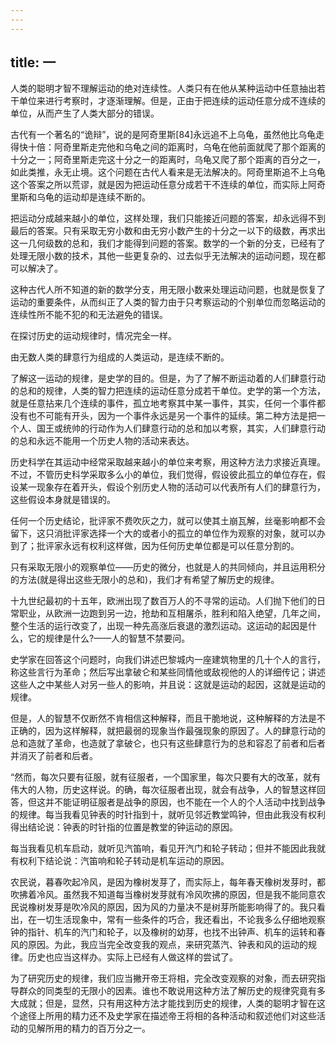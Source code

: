 ```yaml
---
---
---
```

title: 一
---




人类的聪明才智不理解运动的绝对连续性。人类只有在他从某种运动中任意抽出若干单位来进行考察时，才逐渐理解。但是，正由于把连续的运动任意分成不连续的单位，从而产生了人类大部分的错误。

古代有一个著名的“诡辩”，说的是阿奇里斯[84]永远追不上乌龟，虽然他比乌龟走得快十倍：阿奇里斯走完他和乌龟之间的距离时，乌龟在他前面就爬了那个距离的十分之一；阿奇里斯走完这十分之一的距离时，乌龟又爬了那个距离的百分之一，如此类推，永无止境。这个问题在古代人看来是无法解决的。阿奇里斯追不上乌龟这个答案之所以荒谬，就是因为把运动任意分成若干不连续的单位，而实际上阿奇里斯和乌龟的运动却是连续不断的。

把运动分成越来越小的单位，这样处理，我们只能接近问题的答案，却永远得不到最后的答案。只有采取无穷小数和由无穷小数产生的十分之一以下的级数，再求出这一几何级数的总和，我们才能得到问题的答案。数学的一个新的分支，已经有了处理无限小数的技术，其他一些更复杂的、过去似乎无法解决的运动问题，现在都可以解决了。

这种古代人所不知道的新的数学分支，用无限小数来处理运动问题，也就是恢复了运动的重要条件，从而纠正了人类的智力由于只考察运动的个别单位而忽略运动的连续性所不能不犯的和无法避免的错误。

在探讨历史的运动规律时，情况完全一样。

由无数人类的肆意行为组成的人类运动，是连续不断的。

了解这一运动的规律，是史学的目的。但是，为了了解不断运动着的人们肆意行动的总和的规律，人类的智力把连续的运动任意分成若干单位。史学的第一个方法，就是任意拈来几个连续的事件，孤立地考察其中某一事件，其实，任何一个事件都没有也不可能有开头，因为一个事件永远是另一个事件的延续。第二种方法是把一个人、国王或统帅的行动作为人们肆意行动的总和加以考察，其实，人们肆意行动的总和永远不能用一个历史人物的活动来表达。

历史科学在其运动中经常采取越来越小的单位来考察，用这种方法力求接近真理。不过，不管历史科学采取多么小的单位，我们觉得，假设彼此孤立的单位存在，假设某一现象存在着开头，假设个别历史人物的活动可以代表所有人们的肆意行为，这些假设本身就是错误的。

任何一个历史结论，批评家不费吹灰之力，就可以使其土崩瓦解，丝毫影响都不会留下，这只消批评家选择一个大的或者小的孤立的单位作为观察的对象，就可以办到了；批评家永远有权利这样做，因为任何历史单位都是可以任意分割的。

只有采取无限小的观察单位——历史的微分，也就是人的共同倾向，并且运用积分的方法(就是得出这些无限小的总和)，我们才有希望了解历史的规律。

十九世纪最初的十五年，欧洲出现了数百万人的不寻常的运动。人们抛下他们的日常职业，从欧洲一边跑到另一边，抢劫和互相屠杀，胜利和陷入绝望，几年之间，整个生活的运行改变了，出现一种先高涨后衰退的激烈运动。这运动的起因是什么，它的规律是什么?——人的智慧不禁要问。

史学家在回答这个问题时，向我们讲述巴黎城内一座建筑物里的几十个人的言行，称这些言行为革命；然后写出拿破仑和某些同情他或敌视他的人的详细传记；讲述这些人之中某些人对另一些人的影响，并且说：这就是运动的起因，这就是运动的规律。

但是，人的智慧不仅断然不肯相信这种解释，而且干脆地说，这种解释的方法是不正确的，因为这样解释，就把最弱的现象当作最强现象的原因了。人的肆意行动的总和造就了革命，也造就了拿破仑，也只有这些肆意行为的总和容忍了前者和后者并消灭了前者和后者。

“然而，每次只要有征服，就有征服者，一个国家里，每次只要有大的改革，就有伟大的人物，历史这样说。的确，每次征服者出现，就会有战争，人的智慧这样回答，但这并不能证明征服者是战争的原因，也不能在一个人的个人活动中找到战争的规律。每当我看见钟表的时针指到十，就听见邻近教堂鸣钟，但由此我没有权利得出结论说：钟表的时针指的位置是教堂的钟运动的原因。

每当我看见机车启动，就听见汽笛响，看见开汽门和轮子转动；但并不能因此我就有权利下结论说：汽笛响和轮子转动是机车运动的原因。

农民说，暮春吹起冷风，是因为橡树发芽了，而实际上，每年春天橡树发芽时，都吹拂着冷风。虽然我不知道每当橡树发芽就有冷风吹拂的原因，但是我不能同意农民说橡树发芽是吹冷风的原因，因为风的力量决不是树芽所能影响得了的。我只看出，在一切生活现象中，常有一些条件的巧合，我还看出，不论我多么仔细地观察钟的指针、机车的汽门和轮子，以及橡树的幼芽，也找不出钟声、机车的运转和春风的原因。为此，我应当完全改变我的观点，来研究蒸汽、钟表和风的运动的规律。历史也应当这样办。实际上已经有人做这样的尝试了。

为了研究历史的规律，我们应当撇开帝王将相，完全改变观察的对象，而去研究指导群众的同类型的无限小的因素。谁也不敢说用这种方法了解历史的规律究竟有多大成就；但是，显然，只有用这种方法才能找到历史的规律，人类的聪明才智在这个途径上所用的精力还不及史学家在描述帝王将相的各种活动和叙述他们对这些活动的见解所用的精力的百万分之一。